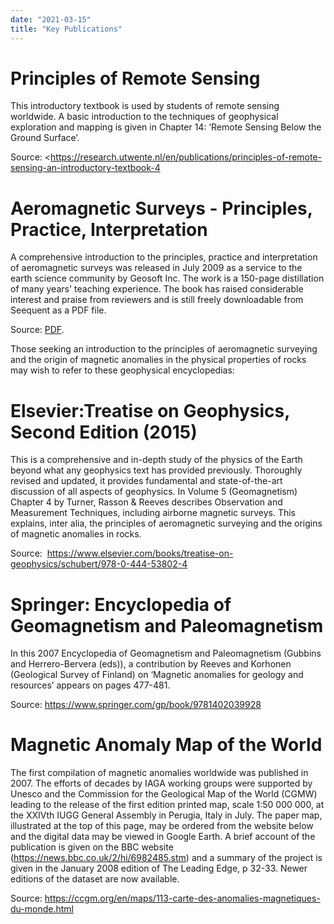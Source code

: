 ```yaml
---
date: "2021-03-15"
title: "Key Publications"
---
```


# Principles of Remote Sensing

This introductory textbook is used by students of remote sensing worldwide. A basic introduction to the techniques of geophysical exploration and mapping is given in Chapter 14: ‘Remote Sensing Below the Ground Surface’.

Source: <https://research.utwente.nl/en/publications/principles-of-remote-sensing-an-introductory-textbook-4

# Aeromagnetic Surveys - Principles, Practice, Interpretation

A comprehensive introduction to the principles, practice and interpretation of aeromagnetic surveys was released in July 2009 as a service to the earth science community by Geosoft Inc. The work is a 150-page distillation of many years' teaching experience. The book has raised considerable interest and praise from reviewers and is still freely downloadable from Seequent as a PDF file.  

Source: [PDF](https://files.seequent.com/PDFs/Aeromagnetic_Survey_Reeves-october-2005.pdf).


Those seeking an introduction to the principles of aeromagnetic surveying and the origin of magnetic anomalies in the physical properties of rocks may wish to refer to these geophysical encyclopedias:

# Elsevier:Treatise on Geophysics, Second Edition (2015)

This is a comprehensive and in-depth study of the physics of the Earth beyond what any geophysics text has provided previously. Thoroughly revised and updated, it provides fundamental and state-of-the-art discussion of all aspects of geophysics. In Volume 5 (Geomagnetism) Chapter 4 by Turner, Rasson & Reeves describes Observation and Measurement Techniques, including airborne magnetic surveys. This explains, inter alia, the principles of aeromagnetic surveying and the origins of magnetic anomalies in rocks.

Source:  <https://www.elsevier.com/books/treatise-on-geophysics/schubert/978-0-444-53802-4>

# Springer: Encyclopedia of Geomagnetism and Paleomagnetism

In this 2007 Encyclopedia of Geomagnetism and Paleomagnetism (Gubbins and Herrero-Bervera (eds)), a contribution by Reeves and Korhonen (Geological Survey of Finland) on ‘Magnetic anomalies for geology and resources’ appears on pages 477-481.

Source: <https://www.springer.com/gp/book/9781402039928>

# Magnetic Anomaly Map of the World

The first compilation of magnetic anomalies worldwide was published in 2007. The efforts of decades by IAGA working groups were supported by Unesco and the Commission for the Geological Map of the World (CGMW) leading to the release of the first edition printed map, scale 1:50 000 000, at the XXIVth IUGG General Assembly in Perugia, Italy in July. The paper map, illustrated at the top of this page, may be ordered from the website below and the digital data may be viewed in Google Earth. A brief account of the publication is given on the BBC website (<https://news.bbc.co.uk/2/hi/6982485.stm>) and a summary of the project is given in the January 2008 edition of The Leading Edge, p 32-33. Newer editions of the dataset are now available. 

Source: <https://ccgm.org/en/maps/113-carte-des-anomalies-magnetiques-du-monde.html>

